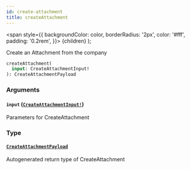 ```yaml
---
id: create-attachment
title: createAttachment
---
```


<span
style={{
      backgroundColor: color,
      borderRadius: '2px',
      color: '#fff',
      padding: '0.2rem',
    }}>
{children}
</span>
);

Create an Attachment from the company

```graphql
createAttachment(
  input: CreateAttachmentInput!
): CreateAttachmentPayload

```

### Arguments

#### `input` ([`CreateAttachmentInput!`](/api/graphql/documentation/inputs/create-attachment-input))

Parameters for CreateAttachment

### Type

#### [`CreateAttachmentPayload`](/api/graphql/documentation/objects/create-attachment-payload)

Autogenerated return type of CreateAttachment
